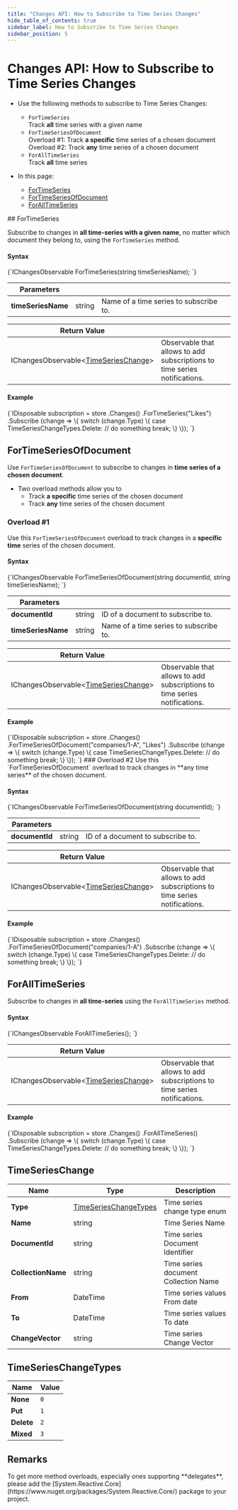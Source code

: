 ---
title: "Changes API: How to Subscribe to Time Series Changes"
hide_table_of_contents: true
sidebar_label: How to Subscribe to Time Series Changes
sidebar_position: 5
---




# Changes API: How to Subscribe to Time Series Changes
<LanguageSwitcher supportedLanguages={supportedLanguages} />
<LanguageContent language="csharp">

<Admonition type="note" title="">

* Use the following methods to subscribe to Time Series Changes:  
   * `ForTimeSeries`  
     Track **all** time series with a given name  
   * `ForTimeSeriesOfDocument`  
     Overload #1: Track **a specific** time series of a chosen document  
     Overload #2: Track **any** time series of a chosen document  
   * `ForAllTimeSeries`  
     Track **all** time series  

* In this page:  
   * [ForTimeSeries](../../client-api/changes/how-to-subscribe-to-time-series-changes.mdx#fortimeseries)
   * [ForTimeSeriesOfDocument](../../client-api/changes/how-to-subscribe-to-time-series-changes.mdx#fortimeseriesofdocument)
   * [ForAllTimeSeries](../../client-api/changes/how-to-subscribe-to-time-series-changes.mdx#foralltimeseries)

</Admonition>
## ForTimeSeries

Subscribe to changes in **all time-series with a given name**, no matter which document they belong to, 
using the `ForTimeSeries` method.  

#### Syntax

<TabItem value="timeseries_changes_1" label="timeseries_changes_1">
<CodeBlock language="csharp">
{`IChangesObservable<TimeSeriesChange> ForTimeSeries(string timeSeriesName);
`}
</CodeBlock>
</TabItem>

| Parameters | | |
| ------------- | ------------- | ----- |
| **timeSeriesName** | string | Name of a time series to subscribe to. |

| Return Value | |
| ------------- | ----- |
| IChangesObservable&lt;[TimeSeriesChange](../../client-api/changes/how-to-subscribe-to-time-series-changes.mdx#timeserieschange)&gt; | Observable that allows to add subscriptions to time series notifications. |

#### Example

<TabItem value="timeseries_changes_1_1" label="timeseries_changes_1_1">
<CodeBlock language="csharp">
{`IDisposable subscription = store
    .Changes()
    .ForTimeSeries("Likes")
    .Subscribe
        (change =>
        \{
            switch (change.Type)
            \{
                case TimeSeriesChangeTypes.Delete:
                    // do something
                break;
            \}
        \});
`}
</CodeBlock>
</TabItem>



## ForTimeSeriesOfDocument

Use `ForTimeSeriesOfDocument` to subscribe to changes in **time series of a chosen document**.  

* Two overload methods allow you to  
   * Track **a specific** time series of the chosen document  
   * Track **any** time series of the chosen document  
### Overload #1
Use this `ForTimeSeriesOfDocument` overload to track changes in a **specific time** series of the chosen document.  

#### Syntax

<TabItem value="timeseries_changes_2" label="timeseries_changes_2">
<CodeBlock language="csharp">
{`IChangesObservable<TimeSeriesChange> ForTimeSeriesOfDocument(string documentId, string timeSeriesName);
`}
</CodeBlock>
</TabItem>

| Parameters | | |
| ------------- | ------------- | ----- |
| **documentId** | string | ID of a document to subscribe to. |
| **timeSeriesName** | string | Name of a time series to subscribe to. |

| Return Value | |
| ------------- | ----- |
| IChangesObservable&lt;[TimeSeriesChange](../../client-api/changes/how-to-subscribe-to-time-series-changes.mdx#timeserieschange)&gt; | Observable that allows to add subscriptions to time series notifications. |

#### Example

<TabItem value="timeseries_changes_2_1" label="timeseries_changes_2_1">
<CodeBlock language="csharp">
{`IDisposable subscription = store
    .Changes()
    .ForTimeSeriesOfDocument("companies/1-A", "Likes")
    .Subscribe
        (change =>
        \{
            switch (change.Type)
            \{
                case TimeSeriesChangeTypes.Delete:
                    // do something
                break;
            \}
        \});
`}
</CodeBlock>
</TabItem>
### Overload #2
Use this `ForTimeSeriesOfDocument` overload to track changes in **any time series** of the chosen document.  

#### Syntax

<TabItem value="timeseries_changes_3" label="timeseries_changes_3">
<CodeBlock language="csharp">
{`IChangesObservable<TimeSeriesChange> ForTimeSeriesOfDocument(string documentId);
`}
</CodeBlock>
</TabItem>

| Parameters | | |
| ------------- | ------------- | ----- |
| **documentId** | string | ID of a document to subscribe to. |

| Return Value | |
| ------------- | ----- |
| IChangesObservable&lt;[TimeSeriesChange](../../client-api/changes/how-to-subscribe-to-time-series-changes.mdx#timeserieschange)&gt; | Observable that allows to add subscriptions to time series notifications. |

#### Example

<TabItem value="timeseries_changes_3_1" label="timeseries_changes_3_1">
<CodeBlock language="csharp">
{`IDisposable subscription = store
    .Changes()
    .ForTimeSeriesOfDocument("companies/1-A")
    .Subscribe
        (change =>
        \{
            switch (change.Type)
            \{
                case TimeSeriesChangeTypes.Delete:
                    // do something
                break;
            \}
        \});
`}
</CodeBlock>
</TabItem>



## ForAllTimeSeries

Subscribe to changes in **all time-series** using the `ForAllTimeSeries` method.  

#### Syntax

<TabItem value="timeseries_changes_4" label="timeseries_changes_4">
<CodeBlock language="csharp">
{`IChangesObservable<TimeSeriesChange> ForAllTimeSeries();
`}
</CodeBlock>
</TabItem>

| Return Value | |
| ------------- | ----- |
| IChangesObservable&lt;[TimeSeriesChange](../../client-api/changes/how-to-subscribe-to-time-series-changes.mdx#timeserieschange)&gt; | Observable that allows to add subscriptions to time series notifications. |

#### Example

<TabItem value="timeseries_changes_4_1" label="timeseries_changes_4_1">
<CodeBlock language="csharp">
{`IDisposable subscription = store
    .Changes()
    .ForAllTimeSeries()
    .Subscribe
        (change =>
        \{
            switch (change.Type)
            \{
                case TimeSeriesChangeTypes.Delete:
                    // do something
                break;
            \}
        \});
`}
</CodeBlock>
</TabItem>



## TimeSeriesChange

| Name | Type | Description |
| ------------- | ------------- | ----- |
| **Type** | [TimeSeriesChangeTypes](../../client-api/changes/how-to-subscribe-to-time-series-changes.mdx#timeserieschangetypes) | Time series change type enum |
| **Name** | string | Time Series Name |
| **DocumentId** | string | Time series Document Identifier |
| **CollectionName** | string | Time series document Collection Name |
| **From** | DateTime | Time series values From date |
| **To** | DateTime | Time series values To date |
| **ChangeVector** | string | Time series Change Vector |



## TimeSeriesChangeTypes

| Name | Value |
| ---- | ----- |
| **None** | `0` |
| **Put** | `1` |
| **Delete** | `2` |
| **Mixed** | `3` |



## Remarks

<Admonition type="warning" title="">
To get more method overloads, especially ones supporting **delegates**, please add the 
[System.Reactive.Core](https://www.nuget.org/packages/System.Reactive.Core/) package to your project.  
</Admonition>


</LanguageContent>

<!---
### Changes API
- [What is Changes API](../../client-api/changes/what-is-changes-api)
- [How to Subscribe to Index Changes](../../client-api/changes/how-to-subscribe-to-index-changes)
- [How to Subscribe to Operation Changes](../../client-api/changes/how-to-subscribe-to-operation-changes)


-->